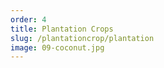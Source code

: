 ```yaml
---
order: 4
title: Plantation Crops
slug: /plantationcrop/plantation
image: 09-coconut.jpg
---
```



<Head title="Plantation crop" />
<Wrapper>
  <Container>
    <Productlist
      title={props.pageContext.frontmatter.title}
      image={props.pageContext.frontmatter.image}
    />
  </Container>
</Wrapper>
